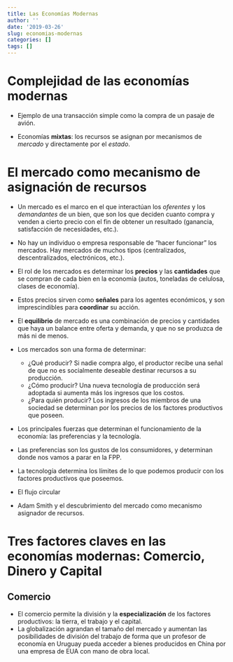 ```yaml
---
title: Las Economías Modernas
author: ''
date: '2019-03-26'
slug: economias-modernas
categories: []
tags: []
---
```


# Complejidad de las economías modernas

- Ejemplo de una transacción simple como la compra de un pasaje de avión.

- Economías **mixtas**: los recursos se asignan por mecanismos de _mercado_ y directamente por el _estado_.

# El mercado como mecanismo de asignación de recursos

- Un mercado es el marco en el que interactúan los *oferentes* y los *demandantes* de un bien, que son los que deciden cuanto compra y venden a cierto precio con el fin de obtener un resultado (ganancia, satisfacción de necesidades, etc.).
- No hay un individuo o empresa responsable de "hacer funcionar" los mercados. Hay mercados de muchos tipos (centralizados, descentralizados, electrónicos, etc.).
- El rol de los mercados es determinar los **precios** y las **cantidades** que se compran de cada bien en la economía (autos, toneladas de celulosa, clases de economía).
- Estos precios sirven como **señales** para los agentes económicos, y son imprescindibles para **coordinar** su acción.
- El **equilibrio** de mercado es una combinación de precios y cantidades que haya un balance entre oferta y demanda, y que no se produzca de más ni de menos.

- Los mercados son una forma de determinar:
  - ¿Qué producir? Si nadie compra algo, el productor recibe una señal de que no es socialmente deseable destinar recursos a su producción.
  - ¿Cómo producir? Una nueva tecnología de producción será adoptada si aumenta más los ingresos que los costos.
  - ¿Para quién producir? Los ingresos de los miembros de una sociedad se determinan por los precios de los factores productivos que poseen.
  
- Los principales fuerzas que determinan el funcionamiento de la economía: las preferencias y la tecnología.
- Las preferencias son los gustos de los consumidores, y determinan donde nos vamos a parar en la FPP.
- La tecnología determina los límites de lo que podemos producir con los factores productivos que poseemos.
- El flujo circular
- Adam Smith y el descubrimiento del mercado como mecanismo asignador de recursos.

# Tres factores claves en las economías modernas: Comercio, Dinero y Capital

## Comercio

- El comercio permite la división y la **especialización** de los factores productivos: la tierra, el trabajo y el capital.
- La globalización agrandan el tamaño del mercado y aumentan las posibilidades de división del trabajo de forma que un profesor de economía en Uruguay pueda acceder a bienes producidos en China por una empresa de EUA con mano de obra local.
